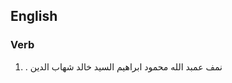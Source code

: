 ==English==

===Verb===
{{head|en|verb form}}

# {{en-third-person singular of|palatalize}}. نمف عمبد الله محمود ابراهيم السيد خالد شهاب الدين